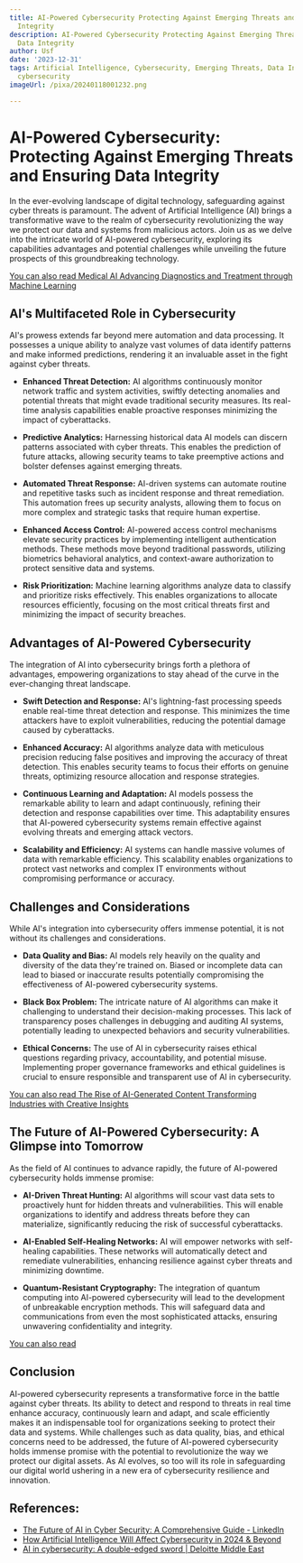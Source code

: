 ```yaml
---
title: AI-Powered Cybersecurity Protecting Against Emerging Threats and Ensuring Data
  Integrity
description: AI-Powered Cybersecurity Protecting Against Emerging Threats and Ensuring
  Data Integrity
author: Usf
date: '2023-12-31'
tags: Artificial Intelligence, Cybersecurity, Emerging Threats, Data Integrity, AI-powered
  cybersecurity
imageUrl: /pixa/20240118001232.png

---
```

# AI-Powered Cybersecurity: Protecting Against Emerging  Threats  and Ensuring  Data  Integrity

In the ever-evolving landscape of digital technology,  safeguarding against cyber threats is paramount. The  advent of  Artificial Intelligence (AI)  brings a transformative wave to the realm of  cybersecurity revolutionizing the way  we protect our data and systems from malicious actors.  Join us as we delve into the intricate world of AI-powered cybersecurity, exploring  its capabilities advantages  and potential challenges while  unveiling the future prospects of this groundbreaking  technology.

[You can also read Medical AI Advancing Diagnostics and  Treatment through  Machine Learning](Medical%20AI%20Advancing%20Diagnostics%20and%20Treatment%20through%20Machine%20Learning)


## AI's Multifaceted Role  in Cybersecurity

AI's prowess extends far beyond mere automation and  data processing. It possesses a unique ability to analyze vast  volumes of data identify  patterns and make informed  predictions, rendering it an invaluable asset in the fight against cyber  threats.

* **Enhanced Threat Detection:** AI algorithms continuously monitor network traffic and system activities, swiftly detecting anomalies and potential threats that might evade traditional security measures. Its real-time analysis capabilities enable proactive responses minimizing the impact of cyberattacks.

*  **Predictive Analytics:** Harnessing historical data AI models  can discern patterns associated with cyber threats. This enables  the prediction of future attacks, allowing  security teams to take preemptive actions and bolster defenses against emerging threats.

* **Automated Threat Response:** AI-driven systems can automate routine and repetitive tasks such as incident response and threat  remediation.  This automation frees up security analysts, allowing them to focus on more  complex and strategic tasks that require  human expertise.

* **Enhanced Access Control:** AI-powered access  control mechanisms elevate security practices by implementing intelligent authentication  methods. These methods move beyond traditional passwords, utilizing biometrics behavioral analytics, and context-aware authorization to protect  sensitive data and systems.

* **Risk Prioritization:** Machine learning algorithms analyze data to  classify and prioritize risks effectively. This enables organizations to allocate resources efficiently, focusing  on the  most critical threats first and minimizing the impact of security breaches.

## Advantages of AI-Powered Cybersecurity

The integration of AI into cybersecurity brings forth a plethora of advantages, empowering organizations to stay ahead of the curve in the  ever-changing threat landscape.

* **Swift  Detection and  Response:** AI's lightning-fast processing speeds enable real-time threat  detection and response. This minimizes the time attackers  have to exploit vulnerabilities, reducing the potential damage  caused by cyberattacks.

* **Enhanced Accuracy:** AI algorithms analyze data with meticulous precision reducing false positives and improving the accuracy of threat detection. This enables security teams to focus their efforts on genuine threats, optimizing  resource allocation and response strategies.

* **Continuous Learning and Adaptation:** AI models possess the remarkable ability to learn  and adapt continuously, refining their detection and response capabilities over time.  This adaptability ensures that AI-powered cybersecurity systems remain effective against evolving threats  and emerging attack  vectors.

* **Scalability and  Efficiency:** AI systems can handle massive volumes of data with remarkable efficiency. This scalability enables organizations to protect vast networks and complex IT environments without compromising performance or accuracy.

## Challenges and Considerations

While AI's integration into cybersecurity offers immense potential, it is not without its challenges and considerations.

* **Data  Quality and Bias:** AI models rely heavily on the quality and diversity of the data they're trained  on. Biased or incomplete data can lead to  biased or inaccurate results potentially compromising the effectiveness of AI-powered cybersecurity systems.

* **Black Box Problem:** The intricate nature of AI  algorithms can make it challenging to understand their decision-making processes. This lack of transparency poses challenges in  debugging and auditing AI systems, potentially leading to unexpected behaviors and security  vulnerabilities.

*  **Ethical  Concerns:** The use of AI  in cybersecurity raises ethical questions regarding privacy, accountability, and potential misuse. Implementing proper governance frameworks and ethical guidelines is crucial to ensure responsible and transparent use  of  AI in cybersecurity.

[You can also read The Rise of AI-Generated  Content Transforming Industries with Creative Insights](The%20Rise%20of%20AI-Generated%20Content%20Transforming%20Industries%20with%20Creative%20Insights)


## The Future of AI-Powered Cybersecurity: A Glimpse  into Tomorrow

As the field of AI continues to advance rapidly, the future of AI-powered cybersecurity holds immense promise:

* **AI-Driven Threat Hunting:** AI algorithms will scour vast data sets to proactively hunt for hidden  threats and vulnerabilities. This will enable organizations to identify and  address threats before they can materialize, significantly reducing the risk of successful cyberattacks.

* **AI-Enabled Self-Healing Networks:** AI  will empower networks  with self-healing capabilities. These networks will automatically detect and remediate  vulnerabilities, enhancing resilience against cyber threats  and minimizing downtime.

*  **Quantum-Resistant Cryptography:** The integration of quantum computing into  AI-powered cybersecurity will lead to the development of unbreakable encryption  methods. This will safeguard data and communications from even the most  sophisticated attacks, ensuring  unwavering  confidentiality and integrity.

[You can also read ]()


## Conclusion

AI-powered cybersecurity represents a transformative force in the battle  against cyber threats. Its ability to detect and respond to threats  in real time enhance accuracy, continuously learn and adapt, and scale efficiently  makes it an indispensable tool for organizations  seeking to protect  their data and systems. While challenges  such as data quality, bias, and ethical  concerns need to be addressed, the future of AI-powered cybersecurity holds immense promise with the potential to revolutionize the way we  protect our digital assets.  As AI evolves, so too will its role in safeguarding our digital world ushering  in a new era of cybersecurity resilience and innovation.

## References:
- [The Future of AI in Cyber Security: A Comprehensive Guide - LinkedIn](https://www.linkedin.com/pulse/future-ai-cyber-security-comprehensive-guide-crowemackay-hkige)
- [How Artificial Intelligence Will Affect Cybersecurity in 2024 & Beyond](https://secureframe.com/blog/how-will-ai-affect-cybersecurity)
- [AI in cybersecurity: A double-edged sword | Deloitte Middle East](https://www2.deloitte.com/xe/en/pages/about-deloitte/articles/securing-the-future/ai-in-cybersecurity.html)
